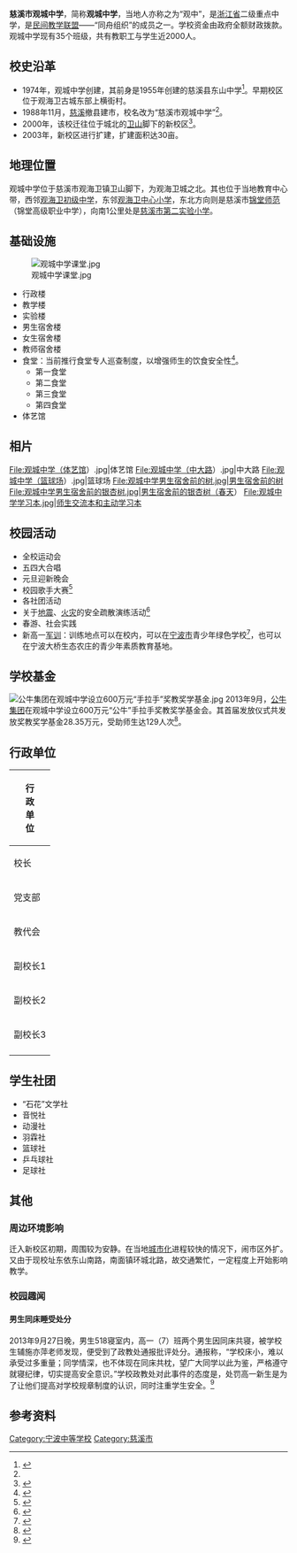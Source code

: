 {{coord|30|10|59|N|121|24|40|E|type:landmark|display=title}}
{{Infobox School
|name           =慈溪市观城中学<br/><small>Cixi Municipal Guan Cheng Senior High School</small>
|image          =[[File:慈溪市观城中学.jpg|250px]]
|motto          =从严治校 从严治教<br/>从严治学 从严治考
|established    =1974年 慈溪县观城中学
|type           =[[高级中等学校|高级中等学校]]
|affiliation    = 
|district       = [[宁波市|宁波市]][[慈溪市|慈溪市]]
|principal      =[[沈迎斌|沈迎斌]]
|head of school =
|dean           =
|sc             =
|faculty        =
| magazine      =《观中校报》
|staff          =约138人<ref name="#1">{{cite news |language = 中文| author = 《观中校报》编委会主编 | coauthors =  | url = | title =《观中校报》  | publisher = 慈溪市观城中学 | pages =  | date = 2013-09-02 | accessdate =2013-11-22 }} </ref>
|students       =全日制学生1750人左右<ref name="#1"/>
|free_label     =校別
|free_text      =[[男女合班|男女合班]]
|athletics      =
|nickname       =观中
|free_label2    =校地面积
|free_text2     =110亩
| address       = [[宁波市|宁波市]][[慈溪市|慈溪市]][[观海卫镇|观海卫镇]]环城北路6号
|website        =
|telephone      =0574－63623298
}}

'''慈溪市观城中学'''，简称'''观城中学'''，当地人亦称之为“观中”，是[[浙江省|浙江省]]二级重点中学，是[[民间教学联盟|民间教学联盟]]——“同舟组织”的成员之一。学校资金由政府全额财政拨款。观城中学现有35个班级，共有教职工与学生近2000人。

== 校史沿革 ==
* 1974年，观城中学创建，其前身是1955年创建的慈溪县东山中学<ref name="#2">{{Cite web |url= http://www.gx211.com/school/school3751.shtml |title= 观城中学 |publisher= 中国高校之窗 |language= 中文 |accessdate= 2013-10-18 |archive-date= 2013-10-19 |archive-url= https://web.archive.org/web/20131019110520/http://www.gx211.com/school/school3751.shtml |dead-url= no }}</ref>。早期校区位于观海卫古城东部上横街村。
* 1988年11月，[[慈溪|慈溪]]撤县建市，校名改为“慈溪市观城中学”<ref name="#2"/>。
* 2000年，该校迁往位于城北的[[卫山|卫山]]脚下的新校区<ref>{{Cite web|url=http://www.onlinecx.com.cn/company/more.asp?id=21161|title=慈溪市观城中学-慈溪在线|publisher=慈溪在线|language=中文|accessdate=2013-10-18|archive-date=2013-10-19|archive-url=https://web.archive.org/web/20131019142102/http://www.onlinecx.com.cn/company/more.asp?id=21161|dead-url=yes}}</ref>。
* 2003年，新校区进行扩建，扩建面积达30亩。

== 地理位置 ==
观城中学位于慈溪市观海卫镇卫山脚下，为观海卫城之北。其也位于当地教育中心带，西邻[[观海卫初级中学|观海卫初级中学]]，东邻[[观海卫中心小学|观海卫中心小学]]，东北方向则是慈溪市[[锦堂师范|锦堂师范]]（锦堂高级职业中学），向南1公里处是[[慈溪市第二实验小学|慈溪市第二实验小学]]。

== 基础设施 ==
[[File:观城中学课堂.jpg|thumb]]
* 行政楼
* 教学楼
* 实验楼
* 男生宿舍楼
* 女生宿舍楼
* 教师宿舍楼
* 食堂：当前推行食堂专人巡查制度，以增强师生的饮食安全性<ref>{{Cite web |url= http://jyj.cixi.gov.cn/art/2013/3/26/art_18344_986561.html |title= 观城中学推行食堂专人巡查制度 |author= 观城中学   蒋华龙 |date= 2013-03-26 |publisher=  |language= 中文 |accessdate=  |quote=  |archive-url= https://web.archive.org/web/20131109063351/http://jyj.cixi.gov.cn/art/2013/3/26/art_18344_986561.html |archive-date= 2013-11-09 |dead-url= yes }}</ref>。
** 第一食堂
** 第二食堂
** 第三食堂
** 第四食堂
* 体艺馆

== 相片 ==             
<gallery>
File:观城中学（体艺馆）.jpg|体艺馆
File:观城中学（中大路）.jpg|中大路
File:观城中学（篮球场）.jpg|篮球场
File:观城中学男生宿舍前的树.jpg|男生宿舍前的树
File:观城中学男生宿舍前的银杏树.jpg|男生宿舍前的银杏树（春天）
File:观城中学学习本.jpg|师生交流本和主动学习本
</gallery>

== 校园活动 ==
* 全校运动会 
* 五四大合唱   
* 元旦迎新晚会
* 校园歌手大赛<ref>{{Cite web |url= http://jyj.cixi.gov.cn/art/2013/10/9/art_18344_1034292.html |title= 观城中学举行 “青春畅想，唱响观中”校园十佳歌手大赛 |author= 观城中学 蒋华龙 |date= 2013-10-09 |language= 中文 |6=  |access-date= 2013-10-18 |archive-url= https://web.archive.org/web/20131019150833/http://jyj.cixi.gov.cn/art/2013/10/9/art_18344_1034292.html |archive-date= 2013-10-19 |dead-url= yes }}</ref>
* 各社团活动
* 关于[[地震|地震]]、[[火灾|火灾]]的安全疏散演练活动<ref>{{Cite web |url=  http://jyj.cixi.gov.cn/art/2012/12/14/art_18344_967212.html |title=  观城中学举行安全疏散演练 |author=  观城中学 蒋华龙 |date=  2013-12-14 |publisher=   |language=  中文 |accessdate=   |quote=   |archive-url=  https://web.archive.org/web/20131109063354/http://jyj.cixi.gov.cn/art/2012/12/14/art_18344_967212.html |archive-date=  2013-11-09 |dead-url=  yes }}</ref>
* 春游、社会实践
* 新高一[[军训|军训]]：训练地点可以在校内，可以在[[宁波市|宁波市]]青少年绿色学校<ref>{{Cite web |url= http://jyj.cixi.gov.cn/art/2011/7/28/art_18344_838522.html |title= 观中新生军训在宁波绿色学校举行 |author= 观城中学 |date= 2011-07-28 |publisher=  |language= 中文 |accessdate=  |quote=  |archive-url= https://web.archive.org/web/20131109073737/http://jyj.cixi.gov.cn/art/2011/7/28/art_18344_838522.html |archive-date= 2013-11-09 |dead-url= yes }}</ref>，也可以在宁波大桥生态农庄的青少年素质教育基地。

== 学校基金 ==
[[File:公牛集团在观城中学设立600万元“手拉手”奖教奖学基金.jpg|thumb]]
2013年9月，[[公牛集团|公牛集团]]在观城中学设立600万元“公牛”手拉手奖教奖学基金会。其首届发放仪式共发放奖教奖学基金28.35万元，受助师生达129人次<ref>{{Cite web|url=http://www.gongniu.cn/news/newsxy.aspx?id=122|title=“公牛”手拉手奖教奖学基金会隆重成立|date=2013-09-16|language=中文|5=|deadurl=yes|archiveurl=https://web.archive.org/web/20131029201318/http://www.gongniu.cn/news/newsxy.aspx?id=122|archivedate=2013-10-29|access-date=2013-10-26}}</ref>。

== 行政单位 ==
{| class="wikitable" align=center 
|- align=center 
! rowspan=14 | '''行<br />政<br />单<br />位'''   
|- align=center 
| 校长 || 有校长助理、副校长
|- align=center 
| 党支部 || 内有共青团、学生会 
|- align=center 
| 教代会 || 工会（内有女工委员会、综合服务部）、教育教学咨询会
|- align=center 
| 副校长1|| 內有校务办（人事、档案、网管、校史） 
|- align=center 
| 副校长2|| 教务处（內有教研室、教科室、文印室、图书阅览、电脑多媒体）
|- align=center
| 副校长3|| 管理生辅、徳辅、班主任
|- align=center 
|}

== 学生社团 ==
*“石花”文学社
* 音悦社
* 动漫社
* 羽霖社
* 篮球社
* 乒乓球社
* 足球社

== 其他 ==
=== 周边环境影响 ===
迁入新校区初期，周围较为安静。在当地[[城市化|城市化]]进程较快的情况下，闹市区外扩。又由于现校址东依东山南路，南面镇环城北路，故交通繁忙，一定程度上开始影响教学。

=== 校园趣闻 ===
====男生同床睡受处分====
2013年9月27日晚，男生518寝室内，高一（7）班两个男生因同床共寝，被学校生辅施亦萍老师发现，便受到了政教处通报批评处分。通报称，“学校床小，难以承受过多重量；同学情深，也不体现在同床共枕，望广大同学以此为鉴，严格遵守就寝纪律，切实提高安全意识。”学校政教处对此事件的态度是，处罚高一新生是为了让他们提高对学校规章制度的认识，同时注重学生安全。<ref>{{cite news | language = 中文 | author = 张书舟 实习生 王芝钧 | coauthors =  | url = http://edu.sina.com.cn/zxx/2013-10-10/1000397068.shtml | title = 高中男生同床睡受处分 学校称为安全 | publisher = [[南方都市报|南方都市报]] | pages =  | date = 2013-10-10 | accessdate = 2014-03-23 | archive-date = 2014-03-15 | archive-url = https://web.archive.org/web/20140315015103/http://edu.sina.com.cn/zxx/2013-10-10/1000397068.shtml | dead-url = no }}</ref>

== 参考资料 ==
{{commonscat|Guancheng Middle School}}
{{reflist}}

[[Category:宁波中等学校|Category:宁波中等学校]]
[[Category:慈溪市|Category:慈溪市]]